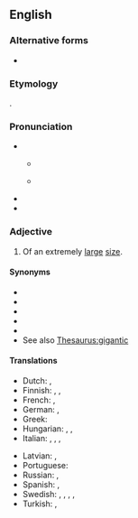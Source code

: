 ==English==

===Alternative forms===
* {{l|en|humungous}}

===Etymology===
{{blend|huge|monstrous|lang=en}}.

===Pronunciation===
* {{IPA|/ˌhjuːˈmʌŋɡəs/|/ˌhjuːˈmɒŋɡəs/|lang=en}}
** {{a|Northern England}} {{IPA|[çju̟ːˈmʊŋɡəs]|lang=en}}
** {{a|Southern England}} {{IPA|[ˌçju̟ːˈmɐŋɡəs]|lang=en}}
* {{audio|en-us-humongous.ogg|Audio (US)|lang=en}}
* {{rhymes|ʌŋɡəs|lang=en}}

===Adjective===
{{en-adj}}

# {{lb|en|informal}} Of an extremely [[large]] [[size]].

====Synonyms====
* {{l|en|enormous}}
* {{l|en|gigantic}}
* {{l|en|immense}}
* {{l|en|huge}}
* {{l|en|massive}}
* See also [[Thesaurus:gigantic]]

====Translations====
{{trans-top|extremely large}}
* Dutch: {{t+|nl|enorm}}, {{t+|nl|gigantisch}}
* Finnish: {{t+|fi|valtava}}, {{t+|fi|suunnaton}}, {{t+|fi|jättimäinen}}
* French: {{t+|fr|gigantesque}}, {{t+|fr|énorme}}
* German: {{t+|de|riesig}}, {{t+|de|gigantisch}}
* Greek: {{t+|el|θεόρατος}}
* Hungarian: {{t+|hu|óriási}}, {{t+|hu|hatalmas}}, {{t|hu|irdatlan}}
* Italian: {{t+|it|gigantesco}}, {{t+|it|enorme}}, {{t+|it|disumano}}, {{t+|it|mastodontico}}
{{trans-mid}}
* Latvian: {{t|lv|milzīgs}}, {{t|lv|gigantisks}}
* Portuguese: {{t+|pt|gigantesco}}
* Russian: {{t+|ru|огро́мный}}, {{t+|ru|гига́нтский}}
* Spanish: {{t+|es|gigante}}, {{t+|es|enorme}}
* Swedish: {{t+|sv|gigantisk}}, {{t+|sv|enorm}}, {{t|sv|mastodontisk}}, {{t+|sv|jättelik}}, {{t+|sv|kolossal}}
* Turkish: {{t+|tr|devasa}}, {{t+|tr|kocaman}}
{{trans-bottom}}